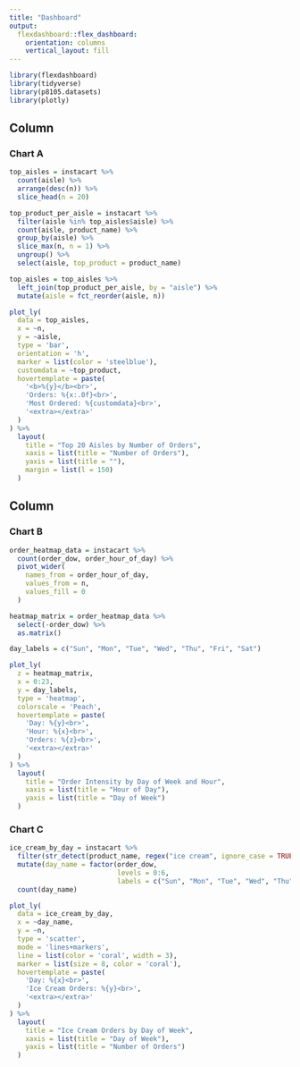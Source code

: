 ```yaml
---
title: "Dashboard"
output: 
  flexdashboard::flex_dashboard:
    orientation: columns
    vertical_layout: fill
---
```


```r
library(flexdashboard)
library(tidyverse)
library(p8105.datasets)
library(plotly)
```


Column {data-width=650}
-----------------------------------------------------------------------

### Chart A

```r
top_aisles = instacart %>%
  count(aisle) %>%
  arrange(desc(n)) %>%
  slice_head(n = 20)

top_product_per_aisle = instacart %>%
  filter(aisle %in% top_aisles$aisle) %>%
  count(aisle, product_name) %>%
  group_by(aisle) %>%
  slice_max(n, n = 1) %>%
  ungroup() %>%
  select(aisle, top_product = product_name)

top_aisles = top_aisles %>%
  left_join(top_product_per_aisle, by = "aisle") %>%
  mutate(aisle = fct_reorder(aisle, n))

plot_ly(
  data = top_aisles,
  x = ~n,
  y = ~aisle,
  type = 'bar',
  orientation = 'h',
  marker = list(color = 'steelblue'),
  customdata = ~top_product,
  hovertemplate = paste(
    '<b>%{y}</b><br>',
    'Orders: %{x:.0f}<br>',
    'Most Ordered: %{customdata}<br>',
    '<extra></extra>'
  )
) %>%
  layout(
    title = "Top 20 Aisles by Number of Orders",
    xaxis = list(title = "Number of Orders"),
    yaxis = list(title = ""),
    margin = list(l = 150)
  )
```

Column {data-width=350}
-----------------------------------------------------------------------

### Chart B

```r
order_heatmap_data = instacart %>%
  count(order_dow, order_hour_of_day) %>%
  pivot_wider(
    names_from = order_hour_of_day,
    values_from = n,
    values_fill = 0
  )

heatmap_matrix = order_heatmap_data %>%
  select(-order_dow) %>%
  as.matrix()

day_labels = c("Sun", "Mon", "Tue", "Wed", "Thu", "Fri", "Sat")

plot_ly(
  z = heatmap_matrix,
  x = 0:23,
  y = day_labels,
  type = 'heatmap',
  colorscale = 'Peach',
  hovertemplate = paste(
    'Day: %{y}<br>',
    'Hour: %{x}<br>',
    'Orders: %{z}<br>',
    '<extra></extra>'
  )
) %>%
  layout(
    title = "Order Intensity by Day of Week and Hour",
    xaxis = list(title = "Hour of Day"),
    yaxis = list(title = "Day of Week")
  )
```

### Chart C

```r
ice_cream_by_day = instacart %>%
  filter(str_detect(product_name, regex("ice cream", ignore_case = TRUE))) %>%
  mutate(day_name = factor(order_dow, 
                           levels = 0:6,
                           labels = c("Sun", "Mon", "Tue", "Wed", "Thu", "Fri", "Sat"))) %>%
  count(day_name)

plot_ly(
  data = ice_cream_by_day,
  x = ~day_name,
  y = ~n,
  type = 'scatter',
  mode = 'lines+markers',
  line = list(color = 'coral', width = 3),
  marker = list(size = 8, color = 'coral'),
  hovertemplate = paste(
    'Day: %{x}<br>',
    'Ice Cream Orders: %{y}<br>',
    '<extra></extra>'
  )
) %>%
  layout(
    title = "Ice Cream Orders by Day of Week",
    xaxis = list(title = "Day of Week"),
    yaxis = list(title = "Number of Orders")
  )
```

